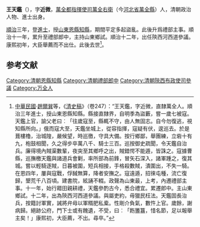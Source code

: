 '''王天鑑'''（{{bd|1622年||1681年|catIdx=}}），字'''近微'''，[[萬全都指揮使司|萬全都指揮使司]][[萬全右衛|萬全右衛]]（今[[河北省|河北省]][[萬全縣|萬全縣]]）人，清朝政治人物、進士出身。

[[順治|順治]]三年，登[[進士|進士]]，授[[山東|山東]][[恩縣|恩縣]][[知縣|知縣]]，期間平定多起盜亂。此後升爲禮部主事。順治十一年，累升至禮部郎中，主持山東鄉試。順治十二年，出任陝西河西道參議。康熙初年，大臣舉薦而不出仕。此後去世<ref>[[中華民國|中華民國]]·[[趙爾巽|趙爾巽]]等，《[[清史稿|清史稿]]》（卷247）：“王天鑑，字近微，直隸萬全人。順治三年進士，授山東恩縣知縣。縣接直隸界，自明季為盜藪，嘗一歲七被寇。天鑑上官，諭父老曰︰「往歲寇至，縣輒不守，由人無固志。自今勿復逃，視知縣所向。」俄而寇大至，天鑑坐城上，從容指揮，寇疑有伏，逡巡去。於是葺樓櫓，治城隍，嚴候望，時巡徼，守具大備。按行鄉鄙，舉團練，立砦十有九，枹鼓相聞，久之得步卒萬八千、騎士三百。巡按御史疏聞，令天鑑自治兵。廉得境內賊渠數輩，夜突至其鄉呼之出，賊錯愕不能遁，皆誅之。寇據曹縣，巡撫檄天鑑與諸道兵會剿，率所部為前鋒，冒矢石深入，諸軍踵之，復其城。嘗以輕騎逐賊，日暮被圍，短兵相接，手格殺數賊，潰圍出，不失一騎。在恩四年，屢與寇戰，俘馘無算，降者安撫之。寇遠遁，招徠屯種，流亡復歸，墾荒千八百頃。建書院，絃誦不輟。政聲為山東最，上考，內遷禮部主事。十一年，始行耤田親耕禮，天鑑參酌古今，悉合禮宜。累遷郎中。主山東鄉試。十二年，出為陝西河西道參議。與屬吏約，毋獵民枉法。天鑑固長治兵，按籍討軍實，誡將弁毋以軍糈肥私槖。性剛介負氣，數忤上官。歲餘，謝病歸。絕跡公府，門下士或有餽遺，不受，曰︰「飭簠簋，惜名節，足以報舉主矣！」康熙初，大臣薦，不出。尋卒。”</ref>。

==参考文献==
{{reflist}}
{{清朝人物小作品}}
{{順治三年丙戌科殿試金榜}}
[[Category:清朝恩縣知縣|Category:清朝恩縣知縣]]
[[Category:清朝禮部郎中|Category:清朝禮部郎中]]
[[Category:清朝陝西布政使司參議|Category:清朝陝西布政使司參議]]
[[Category:万全人|Category:万全人]]